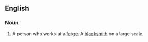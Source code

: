 ==English==

===Noun===
{{en-noun|forgemen}}

# A person who works at a [[forge]]. A [[blacksmith]] on a large scale.